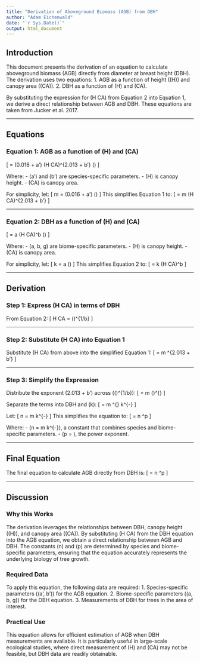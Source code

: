 ---
title: "Derivation of Aboveground Biomass (AGB) from DBH"
author: "Adam Eichenwald"
date: "`r Sys.Date()`"
output: html_document
---

## Introduction

This document presents the derivation of an equation to calculate aboveground biomass (AGB) directly from diameter at breast height (DBH). The derivation uses two equations:
1. AGB as a function of height (\(H\)) and canopy area (\(CA\)).
2. DBH as a function of \(H\) and \(CA\).

By substituting the expression for \(H \cdot CA\) from Equation 2 into Equation 1, we derive a direct relationship between AGB and DBH. These equations are taken from Jucker et al. 2017.

---

## Equations

### Equation 1: AGB as a function of \(H\) and \(CA\)

\[
\text{AGB} = \left(0.016 + a'\right) \cdot (H \cdot CA)^{2.013 + b'} \cdot \exp\left(\frac{0.204^2}{2}\right)
\]

Where:
- \(a'\) and \(b'\) are species-specific parameters.
- \(H\) is canopy height.
- \(CA\) is canopy area.

For simplicity, let:
\[
m = (0.016 + a') \cdot \exp\left(\frac{0.204^2}{2}\right)
\]
This simplifies Equation 1 to:
\[
\text{AGB} = m \cdot (H \cdot CA)^{2.013 + b'}
\]

---

### Equation 2: DBH as a function of \(H\) and \(CA\)

\[
\text{DBH} = a \cdot (H \cdot CA)^b \cdot \exp\left(\frac{g^2}{2}\right)
\]

Where:
- \(a, b, g\) are biome-specific parameters.
- \(H\) is canopy height.
- \(CA\) is canopy area.

For simplicity, let:
\[
k = a \cdot \exp\left(\frac{g^2}{2}\right)
\]
This simplifies Equation 2 to:
\[
\text{DBH} = k \cdot (H \cdot CA)^b
\]

---

## Derivation

### Step 1: Express \(H \cdot CA\) in terms of DBH

From Equation 2:
\[
H \cdot CA = \left(\frac{\text{DBH}}{k}\right)^{1/b}
\]

---

### Step 2: Substitute \(H \cdot CA\) into Equation 1

Substitute \(H \cdot CA\) from above into the simplified Equation 1:
\[
\text{AGB} = m \cdot \left[\left(\frac{\text{DBH}}{k}\right)^{1/b}\right]^{2.013 + b'}
\]

---

### Step 3: Simplify the Expression

Distribute the exponent \(2.013 + b'\) across \(\left(\frac{\text{DBH}}{k}\right)^{1/b}\):
\[
\text{AGB} = m \cdot \left(\frac{\text{DBH}}{k}\right)^{\frac{2.013 + b'}{b}}
\]

Separate the terms into DBH and \(k\):
\[
\text{AGB} = m \cdot \text{DBH}^{\frac{2.013 + b'}{b}} \cdot k^{-\frac{2.013 + b'}{b}}
\]

Let:
\[
n = m \cdot k^{-\frac{2.013 + b'}{b}}
\]
This simplifies the equation to:
\[
\text{AGB} = n \cdot \text{DBH}^p
\]

Where:
- \(n = m \cdot k^{-\frac{2.013 + b'}{b}}\), a constant that combines species and biome-specific parameters.
- \(p = \frac{2.013 + b'}{b}\), the power exponent.

---

## Final Equation

The final equation to calculate AGB directly from DBH is:
\[
\text{AGB} = n \cdot \text{DBH}^p
\]

---

## Discussion

### Why this Works
The derivation leverages the relationships between DBH, canopy height (\(H\)), and canopy area (\(CA\)). By substituting \(H \cdot CA\) from the DBH equation into the AGB equation, we obtain a direct relationship between AGB and DBH. The constants \(n\) and \(p\) are determined by species and biome-specific parameters, ensuring that the equation accurately represents the underlying biology of tree growth.

### Required Data
To apply this equation, the following data are required:
1. Species-specific parameters (\(a', b'\)) for the AGB equation.
2. Biome-specific parameters (\(a, b, g\)) for the DBH equation.
3. Measurements of DBH for trees in the area of interest.

### Practical Use
This equation allows for efficient estimation of AGB when DBH measurements are available. It is particularly useful in large-scale ecological studies, where direct measurement of \(H\) and \(CA\) may not be feasible, but DBH data are readily obtainable.

